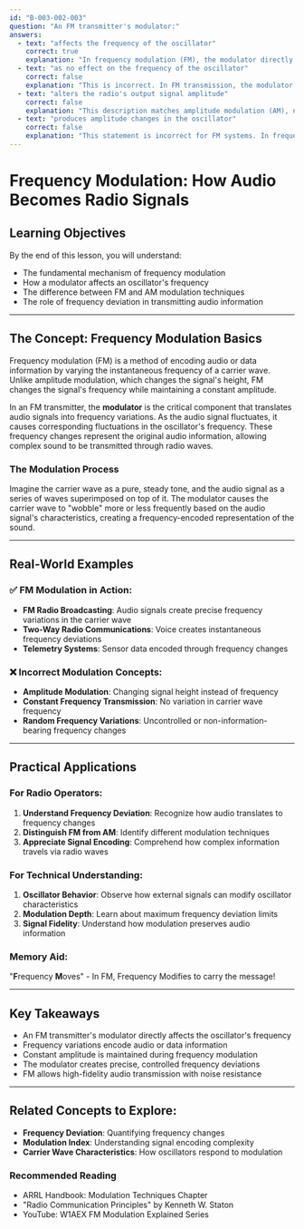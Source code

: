 ```yaml
---
id: "B-003-002-003"
question: "An FM transmitter's modulator:"
answers:
  - text: "affects the frequency of the oscillator"
    correct: true
    explanation: "In frequency modulation (FM), the modulator directly changes the frequency of the oscillator to encode audio information. As the audio signal varies, it causes instantaneous deviations in the carrier wave's frequency, creating frequency variations that represent the original audio signal. This is fundamentally different from amplitude modulation (AM), where the audio signal changes the signal's amplitude instead."
  - text: "as no effect on the frequency of the oscillator"
    correct: false
    explanation: "This is incorrect. In FM transmission, the modulator's entire purpose is to create frequency variations in the oscillator. Without the modulator affecting the oscillator's frequency, no audio information could be transmitted, rendering the FM system non-functional."
  - text: "alters the radio's output signal amplitude"
    correct: false
    explanation: "This description matches amplitude modulation (AM), not frequency modulation (FM). In FM, the modulator creates frequency changes, not amplitude changes. Amplitude remains constant while frequency varies to encode audio information."
  - text: "produces amplitude changes in the oscillator"
    correct: false
    explanation: "This statement is incorrect for FM systems. In frequency modulation, the modulator creates frequency variations, not amplitude variations. Amplitude changes would be characteristic of an AM (amplitude modulation) system, not an FM system."
---
```


# Frequency Modulation: How Audio Becomes Radio Signals

## Learning Objectives
By the end of this lesson, you will understand:
- The fundamental mechanism of frequency modulation
- How a modulator affects an oscillator's frequency
- The difference between FM and AM modulation techniques
- The role of frequency deviation in transmitting audio information

---

## The Concept: Frequency Modulation Basics

Frequency modulation (FM) is a method of encoding audio or data information by varying the instantaneous frequency of a carrier wave. Unlike amplitude modulation, which changes the signal's height, FM changes the signal's frequency while maintaining a constant amplitude.

In an FM transmitter, the **modulator** is the critical component that translates audio signals into frequency variations. As the audio signal fluctuates, it causes corresponding fluctuations in the oscillator's frequency. These frequency changes represent the original audio information, allowing complex sound to be transmitted through radio waves.

### The Modulation Process

Imagine the carrier wave as a pure, steady tone, and the audio signal as a series of waves superimposed on top of it. The modulator causes the carrier wave to "wobble" more or less frequently based on the audio signal's characteristics, creating a frequency-encoded representation of the sound.

---

## Real-World Examples

### ✅ FM Modulation in Action:
- **FM Radio Broadcasting**: Audio signals create precise frequency variations in the carrier wave
- **Two-Way Radio Communications**: Voice creates instantaneous frequency deviations
- **Telemetry Systems**: Sensor data encoded through frequency changes

### ❌ Incorrect Modulation Concepts:
- **Amplitude Modulation**: Changing signal height instead of frequency
- **Constant Frequency Transmission**: No variation in carrier wave frequency
- **Random Frequency Variations**: Uncontrolled or non-information-bearing frequency changes

---

## Practical Applications

### For Radio Operators:
1. **Understand Frequency Deviation**: Recognize how audio translates to frequency changes
2. **Distinguish FM from AM**: Identify different modulation techniques
3. **Appreciate Signal Encoding**: Comprehend how complex information travels via radio waves

### For Technical Understanding:
1. **Oscillator Behavior**: Observe how external signals can modify oscillator characteristics
2. **Modulation Depth**: Learn about maximum frequency deviation limits
3. **Signal Fidelity**: Understand how modulation preserves audio information

### Memory Aid:
"**F**requency **M**oves" - In FM, Frequency Modifies to carry the message!

---

## Key Takeaways

- An FM transmitter's modulator directly affects the oscillator's frequency
- Frequency variations encode audio or data information
- Constant amplitude is maintained during frequency modulation
- The modulator creates precise, controlled frequency deviations
- FM allows high-fidelity audio transmission with noise resistance

---

## Related Concepts to Explore:
- **Frequency Deviation**: Quantifying frequency changes
- **Modulation Index**: Understanding signal encoding complexity
- **Carrier Wave Characteristics**: How oscillators respond to modulation

### Recommended Reading
- ARRL Handbook: Modulation Techniques Chapter
- "Radio Communication Principles" by Kenneth W. Staton
- YouTube: W1AEX FM Modulation Explained Series